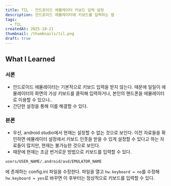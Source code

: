 ```yaml
---
title: TIL - 안드로이드 에뮬레이터 키보드 입력 설정
description: 안드로이드 에뮬레이터에 키보드를 입력하는 법
tags:
  - TIL
createdAt: 2025-10-21
thumbnail: /thumbnails/til.png
draft: true
---
```

## What I Learned

### 서론
- 안드로이드 에뮬레이터는 기본적으로 키보드 입력을 받지 않는다. 때문에 일일이 에뮬레이터의 화면의 가상 키보드를 클릭해 입력하거나, 본인의 핸드폰을 에뮬레이터로 이용할 수 있으나..
- 간단한 설정을 통해 이를 해결할 수 있다.

### 본론
- 우선, android studio에서 현재는 설정할 수 없는 것으로 보인다. 이전 자료들을 확인하면 에뮬레이터 설정에서 키보드 인풋을 받을 수 있게 설정할 수 있다고 하는 자료들이 많지만, 현재는 불가능한 것으로 보인다.
- 때문에 현재는 조금 번거로운 방법으로 키보드를 입력할 수 있다.
```terminal
users/USER_NAME/.android/avd/EMULATOR_NAME 
```
에 존재하는 config.ini 파일을 수정한다. 파일을 열고
`hw.keyboard = no`를 수정해 `hw.keyboard = yes`로 바꾸면 이 후부터는 정상적으로 키보드를 입력할 수 있다.
